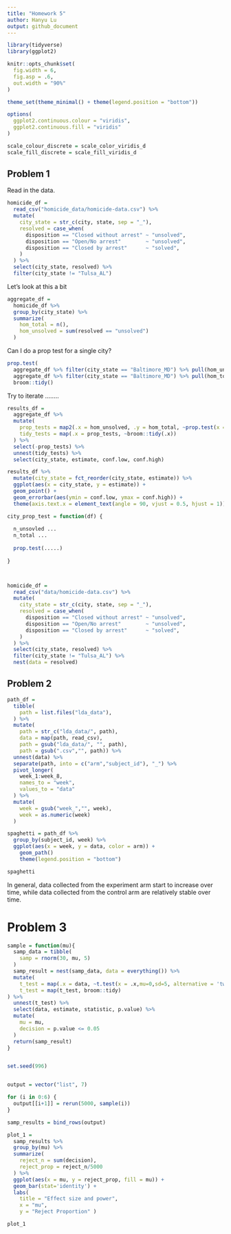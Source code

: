 ```yaml
---
title: "Homework 5"
author: Hanyu Lu
output: github_document
---
```


```r
library(tidyverse)
library(ggplot2)

knitr::opts_chunk$set(
  fig.width = 6,
  fig.asp = .6,
  out.width = "90%"
)

theme_set(theme_minimal() + theme(legend.position = "bottom"))

options(
  ggplot2.continuous.colour = "viridis",
  ggplot2.continuous.fill = "viridis"
)

scale_colour_discrete = scale_color_viridis_d
scale_fill_discrete = scale_fill_viridis_d
```


## Problem 1

Read in the data.

```r
homicide_df = 
  read_csv("homicide_data/homicide-data.csv") %>% 
  mutate(
    city_state = str_c(city, state, sep = "_"),
    resolved = case_when(
      disposition == "Closed without arrest" ~ "unsolved",
      disposition == "Open/No arrest"        ~ "unsolved",
      disposition == "Closed by arrest"      ~ "solved",
    )
  ) %>% 
  select(city_state, resolved) %>% 
  filter(city_state != "Tulsa_AL")
```


Let's look at this a bit

```r
aggregate_df = 
  homicide_df %>% 
  group_by(city_state) %>% 
  summarize(
    hom_total = n(),
    hom_unsolved = sum(resolved == "unsolved")
  )
```

Can I do a prop test for a single city?

```r
prop.test(
  aggregate_df %>% filter(city_state == "Baltimore_MD") %>% pull(hom_unsolved), 
  aggregate_df %>% filter(city_state == "Baltimore_MD") %>% pull(hom_total)) %>% 
  broom::tidy()
```

Try to iterate ........

```r
results_df = 
  aggregate_df %>% 
  mutate(
    prop_tests = map2(.x = hom_unsolved, .y = hom_total, ~prop.test(x = .x, n = .y)),
    tidy_tests = map(.x = prop_tests, ~broom::tidy(.x))
  ) %>% 
  select(-prop_tests) %>% 
  unnest(tidy_tests) %>% 
  select(city_state, estimate, conf.low, conf.high)
```



```r
results_df %>% 
  mutate(city_state = fct_reorder(city_state, estimate)) %>% 
  ggplot(aes(x = city_state, y = estimate)) +
  geom_point() + 
  geom_errorbar(aes(ymin = conf.low, ymax = conf.high)) + 
  theme(axis.text.x = element_text(angle = 90, vjust = 0.5, hjust = 1))
```



```r
city_prop_test = function(df) {
  
  n_unsovled ...
  n_total ... 
  
  prop.test(.....)
  
}



homicide_df = 
  read_csv("data/homicide-data.csv") %>% 
  mutate(
    city_state = str_c(city, state, sep = "_"),
    resolved = case_when(
      disposition == "Closed without arrest" ~ "unsolved",
      disposition == "Open/No arrest"        ~ "unsolved",
      disposition == "Closed by arrest"      ~ "solved",
    )
  ) %>% 
  select(city_state, resolved) %>% 
  filter(city_state != "Tulsa_AL") %>% 
  nest(data = resolved)
```





## Problem 2 


```r
path_df = 
  tibble(
    path = list.files("lda_data"),
  ) %>% 
  mutate(
    path = str_c("lda_data/", path),
    data = map(path, read_csv),
    path = gsub("lda_data/", "", path),
    path = gsub(".csv","", path)) %>% 
  unnest(data) %>% 
  separate(path, into = c("arm","subject_id"), "_") %>% 
  pivot_longer(
    week_1:week_8,
    names_to = "week",
    values_to = "data"
  ) %>% 
  mutate(
    week = gsub("week_","", week),
    week = as.numeric(week)
  )

spaghetti = path_df %>% 
  group_by(subject_id, week) %>% 
  ggplot(aes(x = week, y = data, color = arm)) + 
    geom_path() 
    theme(legend.position = "bottom")

spaghetti
```

In general, data collected from the experiment arm start to increase over time, while data collected from the control arm are relatively stable over time.

# Problem 3

```r

sample = function(mu){
  samp_data = tibble(
    samp = rnorm(30, mu, 5)
  )
  samp_result = nest(samp_data, data = everything()) %>%
  mutate(
    t_test = map(.x = data, ~t.test(x = .x,mu=0,sd=5, alternative = 'two.sided', paired = FALSE, conf.level = 0.95)),
    t_test = map(t_test, broom::tidy)
) %>% 
  unnest(t_test) %>% 
  select(data, estimate, statistic, p.value) %>% 
  mutate(
    mu = mu,
    decision = p.value <= 0.05
  )
  return(samp_result)
}


set.seed(996)


output = vector("list", 7)

for (i in 0:6) {
  output[[i+1]] = rerun(5000, sample(i)) 
}

samp_results = bind_rows(output)
```

```r
plot_1 = 
  samp_results %>% 
  group_by(mu) %>% 
  summarize(
    reject_n = sum(decision),
    reject_prop = reject_n/5000
  ) %>% 
  ggplot(aes(x = mu, y = reject_prop, fill = mu)) +
  geom_bar(stat='identity') + 
  labs(
    title = "Effect size and power",
    x = "mu",
    y = "Reject Proportion" ) 

plot_1
```

